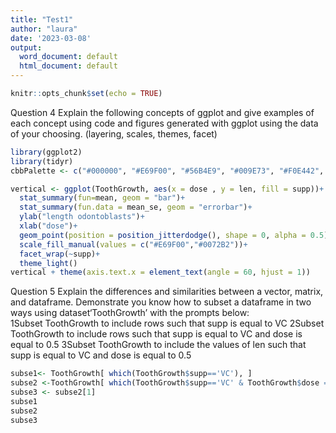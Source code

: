 ```yaml
---
title: "Test1"
author: "laura"
date: '2023-03-08'
output:
  word_document: default
  html_document: default
---
```


```r
knitr::opts_chunk$set(echo = TRUE)
```

Question 4
Explain the following concepts of ggplot and give examples of each concept using code and 
figures generated with ggplot using the data of your choosing. (layering, scales, themes, facet)
```r
library(ggplot2)
library(tidyr)
cbbPalette <- c("#000000", "#E69F00", "#56B4E9", "#009E73", "#F0E442", "#0072B2", "#D55E00", "#CC79A7")

```

```r
vertical <- ggplot(ToothGrowth, aes(x = dose , y = len, fill = supp))+
  stat_summary(fun=mean, geom = "bar")+
  stat_summary(fun.data = mean_se, geom = "errorbar")+
  ylab("length odontoblasts")+
  xlab("dose")+
  geom_point(position = position_jitterdodge(), shape = 0, alpha = 0.5)+
  scale_fill_manual(values = c("#E69F00","#0072B2"))+
  facet_wrap(~supp)+
  theme_light()
vertical + theme(axis.text.x = element_text(angle = 60, hjust = 1))

```

Question 5
Explain the differences and similarities between a vector, matrix, and dataframe.
Demonstrate you know how to subset a dataframe in two ways using dataset‘ToothGrowth’ with the prompts below:  
  1Subset ToothGrowth to include rows such that supp is equal to VC
  2Subset ToothGrowth to include rows such that supp is equal to VC and dose is equal to 0.5
  3Subset ToothGrowth to include the values of len such that supp is equal to VC and dose is equal to 0.5
```r
subse1<- ToothGrowth[ which(ToothGrowth$supp=='VC'), ]
subse2 <-ToothGrowth[ which(ToothGrowth$supp=='VC' & ToothGrowth$dose == 0.5), ]
subse3 <- subse2[1]
subse1
subse2
subse3
```
  
  
  
  
